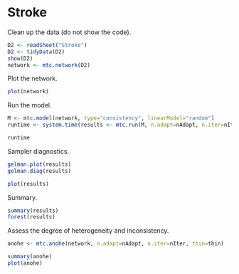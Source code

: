 # Stroke

Clean up the data (do not show the code).

```r
D2 <- readSheet("Stroke")
D2 <- tidyData(D2)
show(D2)
network <- mtc.network(D2)
```


Plot the network.

```r
plot(network)
```

Run the model.

```r
M <- mtc.model(network, type="consistency", linearModel="random")
runtime <- system.time(results <- mtc.run(M, n.adapt=nAdapt, n.iter=nIter, thin=thin))
```

```r
runtime
```

Sampler diagnostics.

```r
gelman.plot(results)
gelman.diag(results)
```

```r
plot(results)
```

Summary.

```r
summary(results)
forest(results)
```

Assess the degree of heterogeneity and inconsistency.

```r
anohe <- mtc.anohe(network, n.adapt=nAdapt, n.iter=nIter, thin=thin)
```

```r
summary(anohe)
plot(anohe)
```
